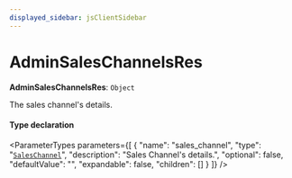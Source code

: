```yaml
---
displayed_sidebar: jsClientSidebar
---
```



# AdminSalesChannelsRes

 **AdminSalesChannelsRes**: `Object`

The sales channel's details.

#### Type declaration

<ParameterTypes parameters={[
  {
    "name": "sales_channel",
    "type": "[`SalesChannel`](../classes/internal.SalesChannel.mdx)",
    "description": "Sales Channel's details.",
    "optional": false,
    "defaultValue": "",
    "expandable": false,
    "children": []
  }
]} />

